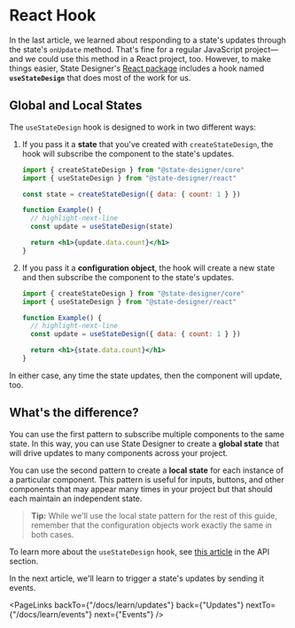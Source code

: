 # React Hook

In the last article, we learned about responding to a state's updates through the state's `onUpdate` method. That's fine for a regular JavaScript project—and we could use this method in a React project, too. However, to make things easier, State Designer's [React package](/docs/usage/react) includes a hook named <b>`useStateDesign`</b> that does most of the work for us.

## Global and Local States

The `useStateDesign` hook is designed to work in two different ways:

1.  If you pass it a **state** that you've created with `createStateDesign`, the hook will subscribe the component to the state's updates.

    ```jsx
    import { createStateDesign } from "@state-designer/core"
    import { useStateDesign } from "@state-designer/react"

    const state = createStateDesign({ data: { count: 1 } })

    function Example() {
      // highlight-next-line
      const update = useStateDesign(state)

      return <h1>{update.data.count}</h1>
    }
    ```

2.  If you pass it a **configuration object**, the hook will create a new state and then subscribe the component to the state's updates.

    ```jsx
    import { createStateDesign } from "@state-designer/core"
    import { useStateDesign } from "@state-designer/react"

    function Example() {
      // highlight-next-line
      const update = useStateDesign({ data: { count: 1 } })

      return <h1>{state.data.count}</h1>
    }
    ```

In either case, any time the state updates, then the component will update, too.

## What's the difference?

You can use the first pattern to subscribe multiple components to the same state. In this way, you can use State Designer to create a **global state** that will drive updates to many components across your project.

You can use the second pattern to create a **local state** for each instance of a particular component. This pattern is useful for inputs, buttons, and other components that may appear many times in your project but that should each maintain an independent state.

> **Tip:** While we'll use the local state pattern for the rest of this guide, remember that the configuration objects work exactly the same in both cases.

To learn more about the `useStateDesign` hook, see [this article](/docs/api/useStateDesign) in the API section.

In the next article, we'll learn to trigger a state's updates by sending it events.

<PageLinks
  backTo={"/docs/learn/updates"}
  back={"Updates"}
  nextTo={"/docs/learn/events"}
  next={"Events"}
/>
